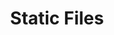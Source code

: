 ---
id: "express_easy_008"
questionType: "MULTIPLE_CHOICE"
title: "Static Files"
description: "Which method serves static files in Express?"
difficulty: "EASY"
category: "Express"
options:
  - "express.static()"
  - "express.serve()"
  - "express.files()"
  - "express.assets()"
correctAnswer: 0
---